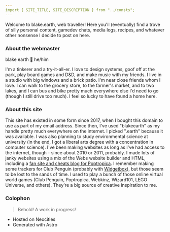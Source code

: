 ```yaml
---
import { SITE_TITLE, SITE_DESCRIPTION } from "../consts";
---
```


<Layout title="Welcome!">
  Welcome to blake.earth, web traveller! Here you'll (eventually) find a trove of silly personal content,
  gamedev chats, media logs, recipes, and whatever other nonsense I decide to
  post on here.
  
  ### About the webmaster
  blake earth 💛 he/him
  
  I'm a tinkerer and a try-it-all-er. I love to design systems, goof off at the park, play board
  games and D&D, and make music with my friends. I live in a studio with big
  windows and a brick patio. I'm near close friends whom I love. I can walk to
  the grocery store, to the farmer's market, and to two lakes, and I can bus and
  bike pretty much everywhere else I'd need to go (though I still drive too
  much). I feel so lucky to have found a home here.
  
  ### About this site 
  This site has existed in some form since 2017, when I bought this domain to use as
  part of my email address. Since then, I've used "blakeearth" as my handle
  pretty much everywhere on the internet. I picked ".earth" because it was
  available. I was also planning to study environmental science at university
  (in the end, I got a liberal arts degree with a concentration in computer
  science). I've been making websites as long as I've had access to the
  internet, though - since about 2010 or 2011, probably. I made lots of janky
  websites using a mix of the Webs website builder and HTML, including a [fan
  site and cheats blog for
  Poptropica](https://web.archive.org/web/20130504112845/http://poptropicawca.com/).
  I remember making some trackers for Club Penguin (probably with
  [Widgetbox](https://web.archive.org/web/20140327071108/http://www.widgetbox.com/)),
  but those seem to be lost to the sands of time. I used to play a bunch of
  those online virtual world games (Club Penguin, Poptropica, Webkinz,
  Wizard101, LEGO Universe, and others). They're a big source of creative
  inspiration to me.
  
  ### Colophon
  > Behold! A work in progress!
  - Hosted on Neocities
  - Generated with Astro
</Layout>
